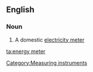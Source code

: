 ==English==

===Noun===
{{en-noun|sg=[[energy]] [[meter]]}}

# A domestic [[electricity meter]]

[[Category:Measuring instruments]]

[[ta:energy meter]]